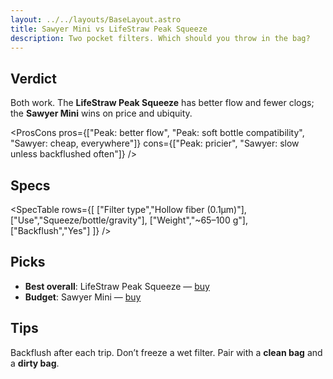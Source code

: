 ```yaml
---
layout: ../../layouts/BaseLayout.astro
title: Sawyer Mini vs LifeStraw Peak Squeeze
description: Two pocket filters. Which should you throw in the bag?
---
```



## Verdict
Both work. The **LifeStraw Peak Squeeze** has better flow and fewer clogs; the **Sawyer Mini** wins on price and ubiquity.

<ProsCons
  pros={["Peak: better flow", "Peak: soft bottle compatibility", "Sawyer: cheap, everywhere"]}
  cons={["Peak: pricier", "Sawyer: slow unless backflushed often"]}
/>

## Specs
<SpecTable
  rows={[
    ["Filter type","Hollow fiber (0.1μm)"],
    ["Use","Squeeze/bottle/gravity"],
    ["Weight","~65–100 g"],
    ["Backflush","Yes"]
  ]}
/>

## Picks
- **Best overall**: LifeStraw Peak Squeeze — [buy](/go/lifestraw-peak/)
- **Budget**: Sawyer Mini — [buy](/go/sawyer-mini/)

## Tips
Backflush after each trip. Don’t freeze a wet filter. Pair with a **clean bag** and a **dirty bag**.
